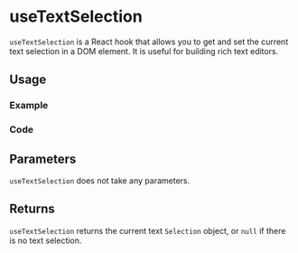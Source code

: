 

<Meta of={allStories} />

# useTextSelection

`useTextSelection` is a React hook that allows you to get and set the current text selection in a DOM element. It is useful for building rich text editors.

## Usage

### Example

<Canvas of={allStories.Usage} />

### Code

<Source of={allStories.Usage} />

## Parameters

`useTextSelection` does not take any parameters.

## Returns

`useTextSelection` returns the current text `Selection` object, or `null` if there is no text selection.
